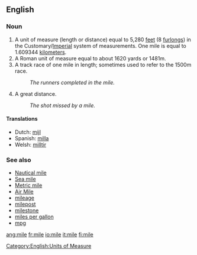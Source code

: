 ==English==

=== Noun ===
{{en-noun-reg}}

# A unit of measure (length or distance) equal to 5,280 [[feet]] (8 [[furlong]]s) in the Customary/[[Imperial]] system of measurements. One mile is equal to 1.609344 [[kilometer]]s.
# A Roman unit of measure equal to about 1620 yards or 1481m.
# A track race of one mile in length; sometimes used to refer to the 1500m race.
#:''The runners completed in the mile.''
#  {{slang}} A great distance.
#:''The shot missed by a mile.''

====Translations====
*Dutch: [[mijl]] {{m}}
*Spanish: [[milla]] {{f}}
*Welsh: [[milltir]]

===See also===
*[[Nautical mile]]
*[[Sea mile]]
*[[Metric mile]]
*[[Air Mile]]
*[[mileage]]
*[[milepost]]
*[[milestone]]
*[[miles per gallon]]
*[[mpg]]

[[Category:English:Units of Measure]]

[[ang:mile]]
[[fr:mile]]
[[io:mile]]
[[it:mile]]
[[fi:mile]]